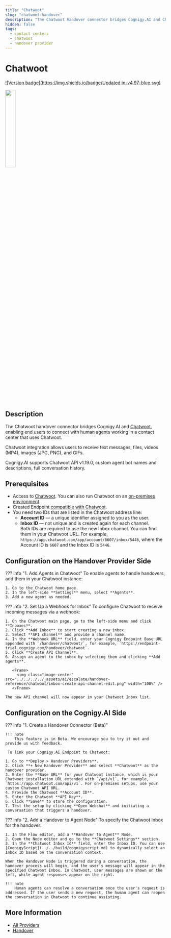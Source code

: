 ```yaml
---
title: "Chatwoot" 
slug: "chatwoot-handover" 
description: "The Chatwoot handover connector bridges Cognigy.AI and Chatwoot, enabling end users to connect with human agents working within the Chatwoot contact center."
hidden: false
tags:
  - contact centers
  - chatwoot
  - handover provider
---
```


# Chatwoot

[![Version badge](https://img.shields.io/badge/Updated in-v4.97-blue.svg)](../../../release-notes/4.97.md)

<Frame>
  <img class="image-center" src="../../../../_assets/ai/escalate/handover-reference/chatwoot/chatwoot.svg" width="25%" />
</Frame>

## Description

The Chatwoot handover connector bridges Cognigy.AI and [Chatwoot](https://www.chatwoot.com/),
enabling end users to connect with human agents working in a contact center that uses Chatwoot.

Chatwoot integration allows users to receive text messages, files, videos (MP4), images (JPG, PNG), and GIFs.

Cognigy.AI supports Chatwoot API v1.19.0, custom agent bot names and descriptions, full conversation history.

## Prerequisites

- Access to [Chatwoot](https://www.chatwoot.com/). You can also run Chatwoot on an [on-premises environment](https://www.chatwoot.com/docs/self-hosted).
- Created Endpoint [compatible with Chatwoot](../../deploy/endpoints/handover-settings.md#endpoints-compatible-with-handover-providers).
- You need two IDs that are listed in the Chatwoot address line:
    - **Account ID** — a unique identifier assigned to you as the user.
    - **Inbox ID** — not unique and is created again for each channel.<br>
    Both IDs are required to use the new Inbox channel. You can find them in your Chatwoot URL. For example, `https://app.chatwoot.com/app/account/6607/inbox/5446`, where the Account ID is `6607` and the Inbox ID is `5446`.

## Configuration on the Handover Provider Side

??? info "1. Add Agents in Chatwoot"
    To enable agents to handle handovers, add them in your Chatwoot instance:

    1. Go to the Chatwoot home page.
    2. In the left-side **Settings** menu, select **Agents**.
    3. Add a new agent as needed.

??? info "2. Set Up a Webhook for Inbox"
    To configure Chatwoot to receive incoming messages via a webhook:

    1. On the Chatwoot main page, go to the left-side menu and click **Inboxes**.
    2. Click **Add Inbox** to start creating a new inbox.
    3. Select **API channel** and provide a channel name.
    4. In the **Webhook URL** field, enter your Cognigy Endpoint Base URL appended with `/handover/chatwoot/`, for example, `https://endpoint-trial.cognigy.com/handover/chatwoot`.
    5. Click **Create API Channel**.
    6. Assign an agent to the inbox by selecting them and clicking **Add agents**.

       <Frame>
         <img class="image-center" src="../../../../_assets/ai/escalate/handover-reference/chatwoot/inbox-create-api-channel-edit.png" width="100%" />
       </Frame>

    The new API channel will now appear in your Chatwoot Inbox list.

## Configuration on the Cognigy.AI Side

??? info "1. Create a Handover Connector (Beta)"

    !!! note
        This feature is in Beta. We encourage you to try it out and provide us with feedback.
  
     To link your Cognigy.AI Endpoint to Chatwoot:

    1. Go to **Deploy > Handover Providers**. 
    2. Click **+ New Handover Provider** and select **Chatwoot** as the handover provider. 
    3. Enter the **Base URL** for your Chatwoot instance, which is your Chatwoot installation URL extended with `/api/v1`, for example, `https://app.chatwoot.com/api/v1`. For on-premises setups, use your custom Chatwoot API URL. 
    4. Provide the Chatwoot **Account ID**.
    5. Enter the Chatwoot **API Key**.
    6. Click **Save** to store the configuration.
    7. Test the setup by clicking **Open Webchat** and initiating a conversation that triggers a handover.

??? info "2. Add a Handover to Agent Node"
    To specify the Chatwoot Inbox for the handover:

    1. In the Flow editor, add a **Handover to Agent** Node.
    2. Open the Node editor and go to the **Chatwoot Settings** section.
    3. In the **Chatwoot Inbox Id** field, enter the Inbox ID. You can use [CognigyScript](../../build/cognigyscript.md) to dynamically select an Inbox ID based on the conversation context.

    When the Handover Node is triggered during a conversation, the handover process will begin, and the user's message will appear in the specified Chatwoot Inbox. In Chatwoot, user messages are shown on the left, while agent responses appear on the right.

    !!! note
        Human agents can resolve a conversation once the user's request is addressed. If the user sends a new request, the human agent can reopen the conversation in Chatwoot to continue assisting.

## More Information

- [All Providers](overview.md)
- [Handover](../handovers.md)